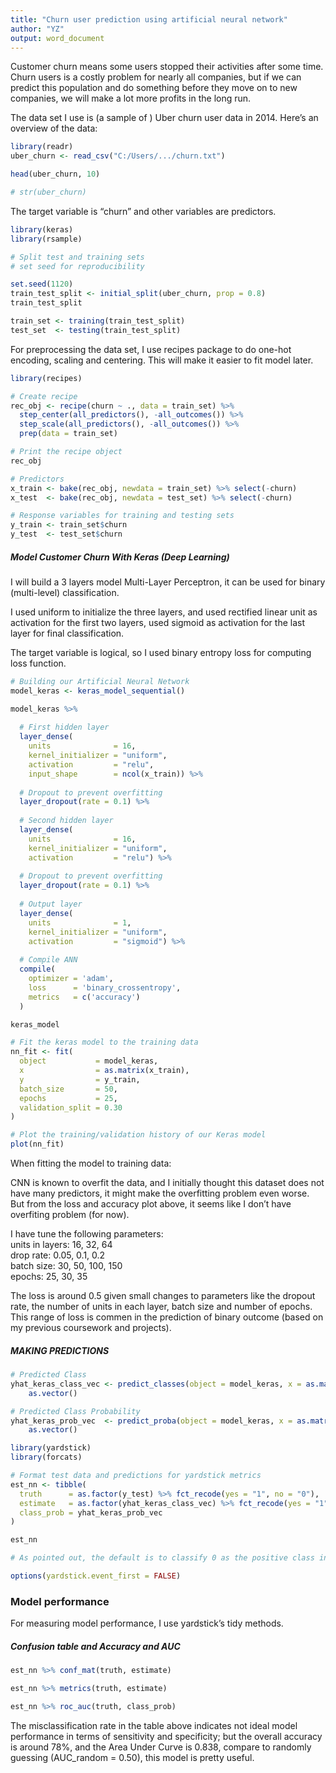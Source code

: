 ---
title: "Churn user prediction using artificial neural network"
author: "YZ"
output: word_document
---

Customer churn means some users stopped their activities after some time. Churn users is a costly problem for nearly all companies, but if we can predict this population and do something before they move on to new companies, we will make a lot more profits in the long run.  
  
The data set I use is (a sample of ) Uber churn user data in 2014. Here's an overview of the data:  
  
```{r, echo=FALSE}
library(readr)
uber_churn <- read_csv("C:/Users/.../churn.txt")

head(uber_churn, 10)

# str(uber_churn)
```
The target variable is “churn” and other variables are  predictors.  


```{r, echo=FALSE}
library(keras)
library(rsample)

# Split test and training sets
# set seed for reproducibility

set.seed(1120)
train_test_split <- initial_split(uber_churn, prop = 0.8)
train_test_split

train_set <- training(train_test_split)
test_set  <- testing(train_test_split) 

```

For preprocessing the data set, I use recipes package to do one-hot encoding, scaling and centering. This will make it easier to fit model later.  

```{r, echo=FALSE}
library(recipes)

# Create recipe
rec_obj <- recipe(churn ~ ., data = train_set) %>%
  step_center(all_predictors(), -all_outcomes()) %>%
  step_scale(all_predictors(), -all_outcomes()) %>%
  prep(data = train_set)

# Print the recipe object
rec_obj

# Predictors
x_train <- bake(rec_obj, newdata = train_set) %>% select(-churn)
x_test  <- bake(rec_obj, newdata = test_set) %>% select(-churn)

# Response variables for training and testing sets
y_train <- train_set$churn
y_test  <- test_set$churn

```

##### Model Customer Churn With Keras (Deep Learning)  
  
I will build a 3 layers model Multi-Layer Perceptron, it can be used for binary (multi-level) classification.  
  
I used uniform to initialize the three layers, and used rectified linear unit as activation for the first two layers, used sigmoid as activation for the last layer for final classification.  
  
The target variable is logical, so I used binary entropy loss for computing loss function.  

```{r, echo=FALSE}
# Building our Artificial Neural Network
model_keras <- keras_model_sequential()

model_keras %>% 
  
  # First hidden layer
  layer_dense(
    units              = 16, 
    kernel_initializer = "uniform", 
    activation         = "relu", 
    input_shape        = ncol(x_train)) %>% 
  
  # Dropout to prevent overfitting
  layer_dropout(rate = 0.1) %>%
  
  # Second hidden layer
  layer_dense(
    units              = 16, 
    kernel_initializer = "uniform", 
    activation         = "relu") %>% 
  
  # Dropout to prevent overfitting
  layer_dropout(rate = 0.1) %>%
  
  # Output layer
  layer_dense(
    units              = 1, 
    kernel_initializer = "uniform", 
    activation         = "sigmoid") %>% 
  
  # Compile ANN
  compile(
    optimizer = 'adam',
    loss      = 'binary_crossentropy',
    metrics   = c('accuracy')
  )

keras_model

```

```{r, echo=FALSE}
# Fit the keras model to the training data
nn_fit <- fit(
  object           = model_keras, 
  x                = as.matrix(x_train), 
  y                = y_train,
  batch_size       = 50, 
  epochs           = 25,
  validation_split = 0.30
)

# Plot the training/validation history of our Keras model
plot(nn_fit) 
```

When fitting the model to training data:  

CNN is known to overfit the data, and I initially thought this dataset does not have many predictors, it might make the overfitting problem even worse.  
But from the loss and accuracy plot above, it seems like I don't have overfiting problem (for now).  
  
I have tune the following parameters:  
units in layers: 16, 32, 64  
drop rate: 0.05, 0.1, 0.2  
batch size: 30, 50, 100, 150  
epochs: 25, 30, 35  
  
  
The loss is around 0.5 given small changes to parameters like the dropout rate, the number of units in each layer, batch size and number of epochs. This range of loss is commen in the prediction of binary outcome (based on my previous coursework and projects).  



##### MAKING PREDICTIONS  
```{r, echo=FALSE}
# Predicted Class
yhat_keras_class_vec <- predict_classes(object = model_keras, x = as.matrix(x_test)) %>%
    as.vector()

# Predicted Class Probability
yhat_keras_prob_vec  <- predict_proba(object = model_keras, x = as.matrix(x_test)) %>%
    as.vector()

library(yardstick)
library(forcats)

# Format test data and predictions for yardstick metrics
est_nn <- tibble(
  truth      = as.factor(y_test) %>% fct_recode(yes = "1", no = "0"),
  estimate   = as.factor(yhat_keras_class_vec) %>% fct_recode(yes = "1", no = "0"),
  class_prob = yhat_keras_prob_vec
)

est_nn

# As pointed out, the default is to classify 0 as the positive class instead of 1.

options(yardstick.event_first = FALSE)

```

### Model performance  
For measuring model performance, I use yardstick's tidy methods.  

##### Confusion table and Accuracy and AUC
```{r, echo=FALSE}
est_nn %>% conf_mat(truth, estimate)

est_nn %>% metrics(truth, estimate)

est_nn %>% roc_auc(truth, class_prob)

```

The misclassification rate in the table above indicates not ideal model performance in terms of sensitivity and specificity; but the overall accuracy is around 78%, and the Area Under Curve is 0.838, compare to randomly guessing (AUC_random = 0.50), this model is pretty useful.
  



